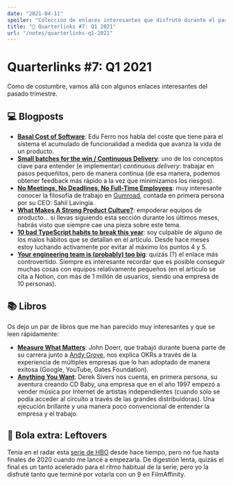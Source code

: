 ```yaml
---
date: "2021-04-11"
spoiler: "Colección de enlaces interesantes que disfruté durante el pasado trimestre."
title: "🔗 Quarterlinks #7: Q1 2021"
url: "/notes/quarterlinks-q1-2021"
---
```


# Quarterlinks #7: Q1 2021

Como de costumbre, vamos allá con algunos enlaces interesantes del pasado trimestre.

## 💻 Blogposts

- **[Basal Cost of Software][basal-cost]**: Edu Ferro nos habla del coste que tiene para el sistema el acumulado de
  funcionalidad a medida que avanza la vida de un producto.
- **[Small batches for the win / Continuous Delivery][small-batches]**: uno de los conceptos clave para entender (e
  implementar) _continuous delivery_: trabajar en pasos pequeñitos, pero de manera continua (de esa manera, podemos
  obtener feedback más rápido a la vez que minimizamos los riesgos).
- **[No Meetings, No Deadlines, No Full-Time Employees][no-meetings]**: muy interesante conocer la filosofía de trabajo
  en [Gumroad][gumroad], contada en primera persona por su CEO: Sahil Lavingia.
- **[What Makes A Strong Product Culture?][product-culture]**: empoderar equipos de producto... si llevas siguiendo esta
  sección durante los últimos meses, habrás visto que siempre cae una pieza sobre este tema.
- **[10 bad TypeScript habits to break this year][typescript]**: soy culpable de alguno de los malos hábitos que se
  detallan en el artículo. Desde hace meses estoy luchando activamente por evitar al máximo los puntos 4 y 5.
- **[Your engineering team is (probably) too big][teams]**: quizás (?) el enlace más controvertido. Siempre es
  interesante recordar que es posible conseguir muchas cosas con equipos relativamente pequeños (en el artículo se cita
  a Notion, con más de 1 millón de usuarios, siendo una empresa de 10 personas).

## 📚 Libros

Os dejo un par de libros que me han parecido muy interesantes y que se leen rápidamente:

- **[Measure What Matters][okr]**: John Doerr, que trabajó durante buena parte de su carrera junto a [Andy
  Grove][grove], nos explica OKRs a través de la experiencia de múltiples empresas que lo han adoptado de manera exitosa
  (Google, YouTube, Gates Foundation).
- **[Anything You Want][cdbaby]**: Derek Sivers nos cuenta, en primera persona, su aventura creando CD Baby, una empresa
  que en el año 1997 empezó a vender música por Internet de artistas independientes (cuando sólo se podía acceder al
  circuito a través de las grandes distribuidoras). Una ejecución brillante y una manera poco convencional de entender
  la empresa y el trabajo.

## 🎱 Bola extra: Leftovers

Tenía en el radar esta [serie de HBO][leftovers] desde hace tiempo, pero no fue hasta finales de 2020 cuando me lancé a
empezarla. De digestión lenta, quizás el final es un tanto acelerado para el ritmo habitual de la serie, pero yo la
disfruté tanto que terminé por votarla con un 9 en FilmAffinity.

[basal-cost]: https://www.eferro.net/2021/02/basal-cost-of-software.html
[small-batches]: https://www.eferro.net/2021/01/small-batches-for-win-continuous.html
[no-meetings]: https://sahillavingia.com/work
[product-culture]: https://newsletter.bringthedonuts.com/p/what-makes-a-strong-product-culture
[typescript]: https://startup-cto.net/10-bad-typescript-habits-to-break-this-year/
[teams]: https://simpleshapes.io/articles/your-engineering-team-is-too-big/
[okr]: https://www.amazon.es/dp/B078X4HKS9
[cdbaby]: https://www.amazon.es/Anything-You-Want-Lessons-Entrepreneur-ebook/dp/B013XUNUAA
[grove]: https://en.wikipedia.org/wiki/Andrew_Grove
[leftovers]: https://www.filmaffinity.com/es/film349114.html
[gumroad]: https://gumroad.com/
